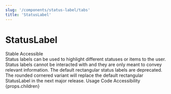 ```yaml
---
slug: '/components/status-label/tabs'
title: 'StatusLabel'
---
```




# StatusLabel

<div class="status-label-description">
  <StatusLabel variant="rounded" type="info">Stable</StatusLabel>
  <StatusLabel variant="rounded" type="success" style={{ marginLeft: 'var(--spacing-xs)' }}>
    Accessible
  </StatusLabel>
  <StatusLabelTooltip/>
</div>

<LeadParagraph>
    Status labels can be used to highlight different statuses or items to the user. Status labels cannot be interacted with and they are only meant to convey relevant information.
</LeadParagraph>

<Notification label="Breaking change" className="siteNotification" type="alert">
  The default rectangular status labels are deprecated. The rounded cornered variant will replace the default rectangular StatusLabel in the next major release.
</Notification>

<PageTabs pageContext={props.pageContext}>
  <PageTabs.TabList>
    <PageTabs.Tab href="/">Usage</PageTabs.Tab>
    <PageTabs.Tab href="/code">Code</PageTabs.Tab>
    <PageTabs.Tab href="/accessibility">Accessibility</PageTabs.Tab>
  </PageTabs.TabList>
  <PageTabs.TabPanel>{props.children}</PageTabs.TabPanel>
</PageTabs>
